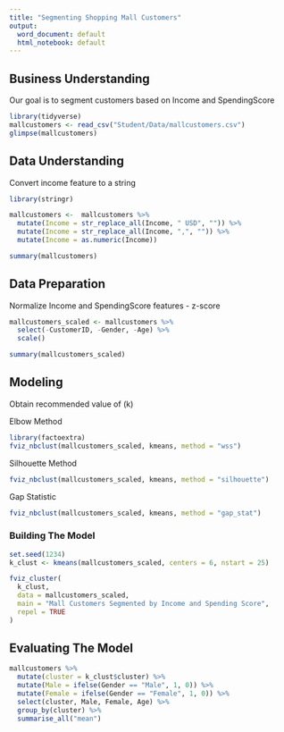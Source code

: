 ```yaml
---
title: "Segmenting Shopping Mall Customers"
output:
  word_document: default
  html_notebook: default
---
```


<h2> Business Understanding </h2>

Our goal is to segment customers based on Income and SpendingScore

```r
library(tidyverse)
mallcustomers <- read_csv("Student/Data/mallcustomers.csv")
glimpse(mallcustomers)
```

<h2> Data Understanding </h2>

Convert income feature to a string

```r
library(stringr)

mallcustomers <-  mallcustomers %>%
  mutate(Income = str_replace_all(Income, " USD", "")) %>%
  mutate(Income = str_replace_all(Income, ",", "")) %>%
  mutate(Income = as.numeric(Income))

summary(mallcustomers)
```

<h2> Data Preparation </h2>

Normalize Income and SpendingScore features - z-score

```r
mallcustomers_scaled <- mallcustomers %>%
  select(-CustomerID, -Gender, -Age) %>%
  scale()

summary(mallcustomers_scaled)

```

<h2> Modeling </h2>

Obtain recommended value of (k)

Elbow Method
```r
library(factoextra)
fviz_nbclust(mallcustomers_scaled, kmeans, method = "wss")
```

Silhouette Method
```r
fviz_nbclust(mallcustomers_scaled, kmeans, method = "silhouette")

```
Gap Statistic
```r
fviz_nbclust(mallcustomers_scaled, kmeans, method = "gap_stat")

```

<h3> Building The Model </h3>

```r
set.seed(1234)
k_clust <- kmeans(mallcustomers_scaled, centers = 6, nstart = 25)

fviz_cluster(
  k_clust,
  data = mallcustomers_scaled,
  main = "Mall Customers Segmented by Income and Spending Score",
  repel = TRUE
)

```

<h2> Evaluating The Model </h2>

```r

mallcustomers %>%
  mutate(cluster = k_clust$cluster) %>%
  mutate(Male = ifelse(Gender == "Male", 1, 0)) %>%
  mutate(Female = ifelse(Gender == "Female", 1, 0)) %>%
  select(cluster, Male, Female, Age) %>%
  group_by(cluster) %>%
  summarise_all("mean")

```






















